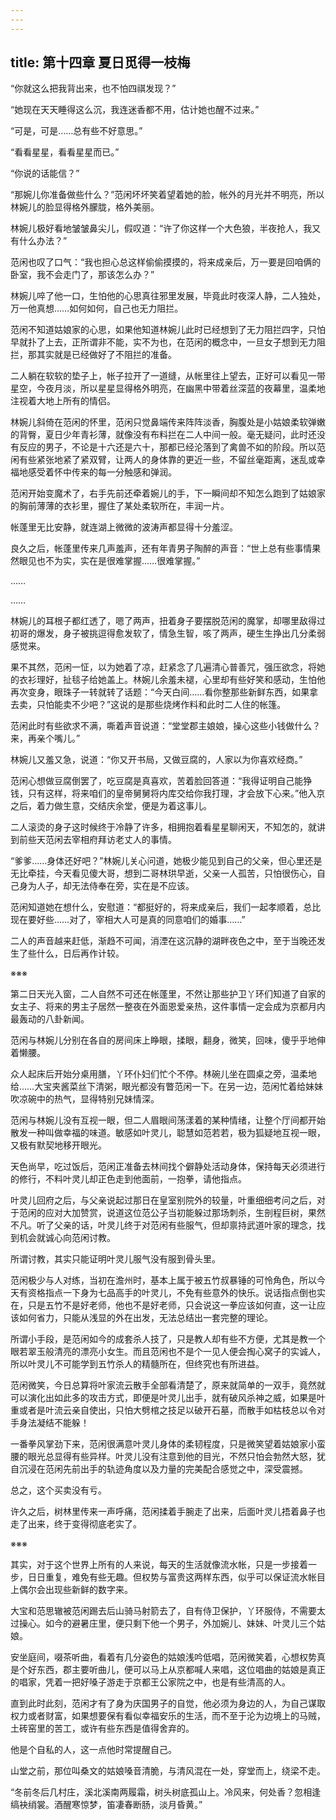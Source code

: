 ```yaml
---
---
---
```

title: 第十四章 夏日觅得一枝梅
---




“你就这么把我背出来，也不怕四祺发现？”

“她现在天天睡得这么沉，我连迷香都不用，估计她也醒不过来。”

“可是，可是……总有些不好意思。”

“看看星星，看看星星而已。”

“你说的话能信？”

“那婉儿你准备做些什么？”范闲坏坏笑着望着她的脸，帐外的月光并不明亮，所以林婉儿的脸显得格外朦胧，格外美丽。

林婉儿极好看地皱皱鼻尖儿，假叹道：“许了你这样一个大色狼，半夜抢人，我又有什么办法？”

范闲也叹了口气：“我也担心总这样偷偷摸摸的，将来成亲后，万一要是回咱俩的卧室，我不会走门了，那该怎么办？”

林婉儿啐了他一口，生怕他的心思真往邪里发展，毕竟此时夜深人静，二人独处，万一他真想……如何如何，自己也无力阻拦。

范闲不知道姑娘家的心思，如果他知道林婉儿此时已经想到了无力阻拦四字，只怕早就扑了上去，正所谓非不能，实不为也，在范闲的概念中，一旦女子想到无力阻拦，那其实就是已经做好了不阻拦的准备。

二人躺在软软的垫子上，帐子拉开了一道缝，从帐里往上望去，正好可以看见一带星空，今夜月淡，所以星星显得格外明亮，在幽黑中带着丝深蓝的夜幕里，温柔地注视着大地上所有的情侣。

林婉儿斜倚在范闲的怀里，范闲只觉鼻端传来阵阵淡香，胸腹处是小姑娘柔软弹嫩的背臀，夏日少年青衫薄，就像没有布料拦在二人中间一般。毫无疑问，此时还没有反应的男子，不论是十六还是六十，那都已经沦落到了禽兽不如的阶段。所以范闲有些紧张地紧了紧双臂，让两人的身体靠的更近一些，不留丝毫距离，迷乱或幸福地感受着怀中传来的每一分触感和弹润。

范闲开始变魔术了，右手先前还牵着婉儿的手，下一瞬间却不知怎么跑到了姑娘家的胸前薄薄的衣衫里，握住了某处柔软所在，丰润一片。

帐蓬里无比安静，就连湖上微微的波涛声都显得十分羞涩。

良久之后，帐蓬里传来几声羞声，还有年青男子陶醉的声音：“世上总有些事情果然眼见也不为实，实在是很难掌握……很难掌握。”

……

……

林婉儿的耳根子都红透了，嗯了两声，扭着身子要摆脱范闲的魔掌，却哪里敌得过初哥的爆发，身子被挑逗得愈发软了，情急生智，咳了两声，硬生生挣出几分柔弱感觉来。

果不其然，范闲一怔，以为她着了凉，赶紧念了几遍清心普善咒，强压欲念，将她的衣衫理好，扯毯子给她盖上。林婉儿余羞未褪，心里却有些好笑和感动，生怕他再次变身，眼珠子一转就转了话题：“今天白间……看你整那些新鲜东西，如果拿去卖，只怕能卖不少吧？”这说的是那些烧烤作料和此时二人住的帐篷。

范闲此时有些欲求不满，嘶着声音说道：“堂堂郡主娘娘，操心这些小钱做什么？来，再亲个嘴儿。”

林婉儿又羞又急，说道：“你又开书局，又做豆腐的，人家以为你喜欢经商。”

范闲心想做豆腐倒罢了，吃豆腐是真喜欢，苦着脸回答道：“我得证明自己能狰钱，只有这样，将来咱们的皇帝舅舅将内库交给你我打理，才会放下心来。”他入京之后，着力做生意，交结庆余堂，便是为着这事儿。

二人滚烫的身子这时候终于冷静了许多，相拥抱着看星星聊闲天，不知怎的，就讲到前些天范闲去宰相府拜访老丈人的事情。

“爹爹……身体还好吧？”林婉儿关心问道，她极少能见到自己的父亲，但心里还是无比牵挂，今天看见傻大哥，想到二哥林珙早逝，父亲一人孤苦，只怕很伤心，自己身为人子，却无法侍奉在旁，实在是不应该。

范闲知道她在想什么，安慰道：“都挺好的，将来成亲后，我们一起孝顺着，总比现在要好些……对了，宰相大人可是真的同意咱们的婚事……”

二人的声音越来赶低，渐趋不可闻，消湮在这沉静的湖畔夜色之中，至于当晚还发生了些什么，日后再作计较。

※※※

第二日天光入窗，二人自然不可还在帐蓬里，不然让那些护卫丫环们知道了自家的女主子、将来的男主子居然一整夜在外面恩爱亲热，这件事情一定会成为京都月内最轰动的八卦新闻。

范闲与林婉儿分别在各自的房间床上睁眼，揉眼，翻身，微笑，回味，傻乎乎地伸着懒腰。

众人起床后开始分桌用膳，丫环仆妇们忙个不停。林碗儿坐在圆桌之旁，温柔地给……大宝夹酱菜丝下清粥，眼光都没有瞥范闲一下。在另一边，范闲忙着给妹妹吹凉碗中的热气，显得特别兄妹情深。

范闲与林婉儿没有互视一眼，但二人眉眼间荡漾着的某种情绪，让整个厅间都开始散发一种叫做幸福的味道。敏感如叶灵儿，聪慧如范若若，极为狐疑地互视一眼，又极有默契地移开眼光。

天色尚早，吃过饭后，范闲正准备去林间找个僻静处活动身体，保持每天必须进行的修行，不料叶灵儿却正色走到他面前，一抱拳，请他指点。

叶灵儿回府之后，与父亲说起过那日在皇室别院外的较量，叶重细细考问之后，对于范闲的应对大加赞赏，说道这位范公子当初能躲过那场刺杀，生剖程巨树，果然不凡。听了父亲的话，叶灵儿终于对范闲有些服气，但却禀持武道叶家的理念，找到机会就诚心向范闲讨教。

所谓讨教，其实只能证明叶灵儿服气没有服到骨头里。

范闲极少与人对练，当初在澹州时，基本上属于被五竹叔暴锤的可怜角色，所以今天有资格指点一下身为七品高手的叶灵儿，不免有些意外的快乐。说话指点倒也实在，只是五竹不是好老师，他也不是好老师，只会说这一拳应该如何直，这一让应该如何省力，只能从浅显的外在出发，无法总结出一套完整的理论。

所谓小手段，是范闲如今的成套杀人技了，只是教人却有些不方便，尤其是教一个眼若翠玉般清亮的漂亮小女生。而且范闲也不是个一见人便会掏心窝子的实诚人，所以叶灵儿不可能学到五竹杀人的精髓所在，但终究也有所进益。

范闲微笑，今日总算将叶家流云散手全部看清楚了，原来就简单的一双手，竟然就可以演化出如此多的攻击方式，即便是叶灵儿出手，就有破风杀神之威，如果是叶重或者是叶流云亲自使出，只怕大劈棺之技足以破开石墓，而散手如枯枝总以令对手身法凝结不能躲！

一番拳风掌劲下来，范闲很满意叶灵儿身体的柔韧程度，只是微笑望着姑娘家小蛮腰的眼光总显得有些异样。叶灵儿没有注意到他的目光，不然只怕会勃然大怒，犹自沉浸在范闲先前出手的轨迹角度以及力量的完美配合感觉之中，深受震撼。

总之，这个买卖没有亏。

许久之后，树林里传来一声呼痛，范闲揉着手腕走了出来，后面叶灵儿捂着鼻子也走了出来，终于变得彻底老实了。

※※※

其实，对于这个世界上所有的人来说，每天的生活就像流水帐，只是一步接着一步，日日重复，难免有些无趣。但权势与富贵这两样东西，似乎可以保证流水帐目上偶尔会出现些新鲜的数字来。

大宝和范思辙被范闲踢去后山骑马射箭去了，自有侍卫保护，丫环服侍，不需要太过操心。如今的避暑庄里，便只剩下他一个男子，外加婉儿、妹妹、叶灵儿三个姑娘。

安坐庭间，啜茶听曲，看着有几分姿色的姑娘浅吟低唱，范闲微笑着，心想权势真是个好东西，郡主要听曲儿，便可以马上从京都喊人来唱，这位唱曲的姑娘是真正的唱家，凭着一把好嗓子游走于京都王公家院之中，也是有些清高的人。

直到此时此刻，范闲才有了身为庆国男子的自觉，他必须为身边的人，为自己谋取权力或者财富，如果想要保有看似幸福安乐的生活，而不至于沦为边境上的马贼，土砖窑里的苦工，或许有些东西是值得舍弃的。

他是个自私的人，这一点他时常提醒自己。

山堂之前，那位叫桑文的姑娘嗓音清脆，与清风混在一处，穿堂而上，绕梁不走。

“冬前冬后几村庄，溪北溪南两履霜，树头树底孤山上。冷风来，何处香？忽相逢缟袂绡裳。酒醒寒惊梦，笛凄春断肠，淡月昏黄。”